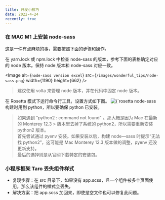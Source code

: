 ```yaml
---
title: 开发小技巧
date: 2022-4-24
recently: true
---
```


### 在 MAC M1 上安装 node-sass

这是一件有点麻烦的事，需要按照下面的步骤和操作。

<Step number={1} title="检查 node 版本">
在 yarn.lock 或 npm.lock 中检查 node-sass
的版本，参考下面的表格确定对应的 node 版本。保持 node 版本和 node-sass 对应一致。

<Image
  alt={`node-sass version excel`}
  src={`/images/wonderful_tips/node-sass.png`}
  width={1190}
  height={662}
/>

> 建议使用 volta 来管理 node 版本，并在代码中固定 node 版本。

</Step>

<Step number={2} title="使用 Rosetta 模式运行 Command Line">
  在 Rosetta 模式下运行命令行工具，设置方式如下图。
  <Image
    alt={`rosetta setting`}
    src={`/images/wonderful_tips/rosetta.jpeg`}
    width={539}
    height={649}
  />
</Step>

<Step number={3} title="确保 python 已安装" >
node-sass 构建时用到 python，所以要确保 python 已安装。

> 如果遇到 "python2 : command not found" 。那大概是因为 Mac 在最新的 Monterey 12.3 > 版本里去掉了系统的 python2，所以需要重新安装 python2 版本。  
> 首先尝试通过 pyenv 安装。如果安装以后，构建 node—sass 时提示“无法找 python2”，这可能是 Mac Monterey 12.3 版本做的调整，pyenv 还没更新支持。  
>  最后的选择则是从官网下载特定的安装包。

</Step>

### 小程序框架 Taro 丢失组件样式

- 复现步骤：在 src 目录下，如果没有 app.scss，且一个组件被多个页面使用，那么该组件的样式会丢失。
- 解决方案：把 app.scss 加回来，即使是空文件也可以修复此问题。
